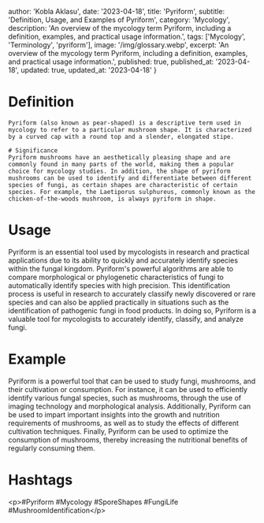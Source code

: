 
  author: 'Kobla Aklasu',
  date: '2023-04-18',
  title: 'Pyriform',
  subtitle: 'Definition, Usage, and Examples of Pyriform',
  category: 'Mycology',
  description: 'An overview of the mycology term Pyriform, including a definition, examples, and practical usage information.',
  tags: ['Mycology', 'Terminology', 'pyriform'],
  image: '/img/glossary.webp',
  excerpt: 'An overview of the mycology term Pyriform, including a definition, examples, and practical usage information.',
  published: true,
  published_at: '2023-04-18',
  updated: true,
  updated_at: '2023-04-18'
}




# Definition
    Pyriform (also known as pear-shaped) is a descriptive term used in mycology to refer to a particular mushroom shape. It is characterized by a curved cap with a round top and a slender, elongated stipe.
    
    # Significance
    Pyriform mushrooms have an aesthetically pleasing shape and are commonly found in many parts of the world, making them a popular choice for mycology studies. In addition, the shape of pyriform mushrooms can be used to identify and differentiate between different species of fungi, as certain shapes are characteristic of certain species. For example, the Laetiporus sulphureus, commonly known as the chicken-of-the-woods mushroom, is always pyriform in shape.

# Usage

Pyriform is an essential tool used by mycologists in research and practical applications due to its ability to quickly and accurately identify species within the fungal kingdom. Pyriform's powerful algorithms are able to compare morphological or phylogenetic characteristics of fungi to automatically identify species with high precision. This identification process is useful in research to accurately classify newly discovered or rare species and can also be applied practically in situations such as the identification of pathogenic fungi in food products. In doing so, Pyriform is a valuable tool for mycologists to accurately identify, classify, and analyze fungi.

# Example

Pyriform is a powerful tool that can be used to study fungi, mushrooms, and their cultivation or consumption. For instance, it can be used to efficiently identify various fungal species, such as mushrooms, through the use of imaging technology and morphological analysis. Additionally, Pyriform can be used to impart important insights into the growth and nutrition requirements of mushrooms, as well as to study the effects of different cultivation techniques. Finally, Pyriform can be used to optimize the consumption of mushrooms, thereby increasing the nutritional benefits of regularly consuming them.

# Hashtags

&lt;p&gt;#Pyriform #Mycology #SporeShapes #FungiLife #MushroomIdentification&lt;/p&gt;

